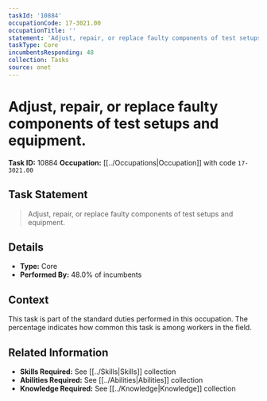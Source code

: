 ```yaml
---
taskId: '10884'
occupationCode: 17-3021.00
occupationTitle: ''
statement: 'Adjust, repair, or replace faulty components of test setups and equipment.'
taskType: Core
incumbentsResponding: 48
collection: Tasks
source: onet
---
```

# Adjust, repair, or replace faulty components of test setups and equipment.

**Task ID:** 10884
**Occupation:** [[../Occupations|Occupation]] with code `17-3021.00`

## Task Statement

> Adjust, repair, or replace faulty components of test setups and equipment.

## Details

- **Type:** Core
- **Performed By:** 48.0% of incumbents

## Context

This task is part of the standard duties performed in this occupation. The percentage indicates how common this task is among workers in the field.

## Related Information

- **Skills Required:** See [[../Skills|Skills]] collection
- **Abilities Required:** See [[../Abilities|Abilities]] collection
- **Knowledge Required:** See [[../Knowledge|Knowledge]] collection
